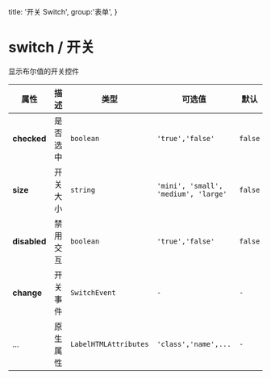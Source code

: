  title: '开关 Switch',
  group:'表单',
}

# switch / 开关

显示布尔值的开关控件

<fect-CodeShow title="默认的" name="ex-switch-default" />

<fect-CodeShow title="禁用" name="ex-switch-disabled" />

<fect-CodeShow title="尺寸" desc="switch组件支持修改大小" name="ex-switch-size" />

<fect-Attributes>
  
<fect-AttributesTitle title="Spacer Props" />

| 属性         | 描述     | 类型                  | 可选值               | 默认    |
| ------------ | -------- | --------------------- | -------------------- | ------- |
| **checked**  | 是否选中 | `boolean`             | `'true','false'`     | `false` |
| **size**     | 开关大小 | `string`              | `'mini', 'small', 'medium', 'large'`     | `false` |
| **disabled** | 禁用交互 | `boolean`             | `'true','false'`     | `false` |
| **change**   | 开关事件 | `SwitchEvent`         | `-`                  | `-`     |
| ...          | 原生属性 | `LabelHTMLAttributes` | `'class','name',...` | `-`     |

</fect-Attributes>
